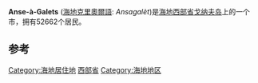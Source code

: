 {{Infobox settlement
|official_name          = Anse-à-Galets
|native_name            = ''Ansagalèt''
|settlement_type        = 市
|pushpin_map            = Haiti<!-- the name of a location map as per http://en.wikipedia.org/wiki/Template:Location_map -->
|pushpin_label_position = 顶部
|pushpin_map_caption    = 在海地所处的位置
|coordinates_display    = inline,title
|coordinates_region     = HT
|subdivision_type       = 县
|subdivision_name       = [[Image:Flag_of_Haiti.svg|25px]] [[海地|海地]]
|subdivision_type1      = [[海地行政区划|省]]
|subdivision_name1      = [[西部省_(海地)|西部省]]
|subdivision_type2      = [[海地地区|地区]]
|subdivision_name2      = [[戈纳夫区|戈纳夫]]
|area_total_km2         = 377.0
|population_as_of       = 2003年8月7日
|population_footnotes   = <ref>''Institut Haïtien de Statistique et d'Informatique'' (IHSI)</ref>
|population_total       = 52,662
|population_density_km2 = 139.7
|latd=18 |latm=50 |lats=0 |latNS=N
|longd=72 |longm=52 |longs=0 |longEW=W
|elevation_m            = 16
}}
'''Anse-à-Galets''' ([[海地克里奧爾語|海地克里奧爾語]]: ''Ansagalèt'')是[[海地|海地]][[西部省_(海地)|西部省]][[戈纳夫岛|戈纳夫岛]]上的一个市，拥有52662个居民。

==参考==
<references />

[[Category:海地居住地|Category:海地居住地]]
[[Category:西部省_(海地)|西部省]]
[[Category:海地地区|Category:海地地区]]